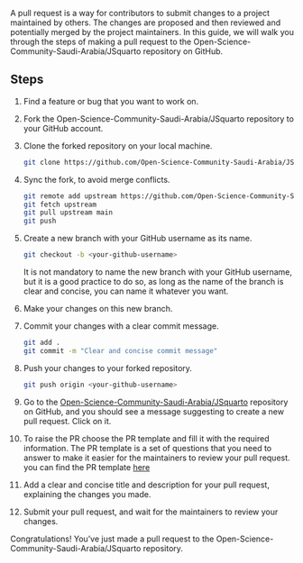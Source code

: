 A pull request is a way for contributors to submit changes to a project maintained by others. The changes are proposed and then reviewed and potentially merged by the project maintainers. In this guide, we will walk you through the steps of making a pull request to the Open-Science-Community-Saudi-Arabia/JSquarto repository on GitHub.

## Steps
1. Find a feature or bug that you want to work on.
2. Fork the Open-Science-Community-Saudi-Arabia/JSquarto repository to your GitHub account.
3. Clone the forked repository on your local machine.
    
    ```bash
    git clone https://github.com/Open-Science-Community-Saudi-Arabia/JSquarto
    ```

4. Sync the fork, to avoid merge conflicts.
    
    ```bash
    git remote add upstream https://github.com/Open-Science-Community-Saudi-Arabia/JSquarto 
    git fetch upstream
    git pull upstream main
    git push
    ```

5. Create a new branch with your GitHub username as its name.
    
    ```bash
    git checkout -b <your-github-username>
    ```
It is not mandatory to name the new branch with your GitHub username, but it is a good practice to do so, as long as the name of the branch is clear and concise, you can name it whatever you want.

6. Make your changes on this new branch.
7. Commit your changes with a clear commit message.
    
    ```bash
    git add .
    git commit -m "Clear and concise commit message"
    ```

8. Push your changes to your forked repository.
    
    ```bash
    git push origin <your-github-username>
    ```

9. Go to the [Open-Science-Community-Saudi-Arabia/JSquarto](https://github.com/Open-Science-Community-Saudi-Arabia/JSquarto) repository on GitHub, and you should see a message suggesting to create a new pull request. Click on it.
10. To raise the PR choose the PR template and fill it with the required information. The PR template is a set of questions that you need to answer to make it easier for the maintainers to review your pull request. you can find the PR template [here](https://github.com/Open-Science-Community-Saudi-Arabia/JSquarto/blob/main/.github/PULL_REQUEST_TEMPLATE.md)

11. Add a clear and concise title and description for your pull request, explaining the changes you made.

12. Submit your pull request, and wait for the maintainers to review your changes.

Congratulations! You've just made a pull request to the Open-Science-Community-Saudi-Arabia/JSquarto repository.
